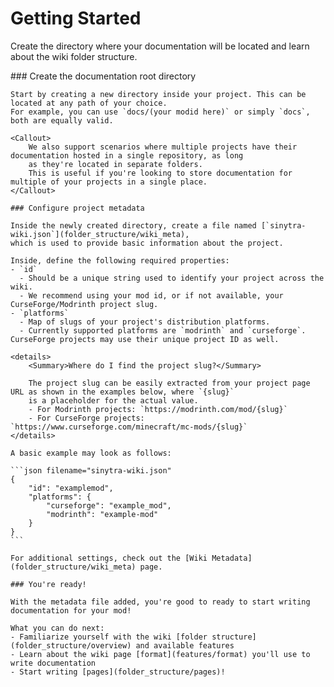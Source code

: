 
# Getting Started

Create the directory where your documentation will be located and learn about the wiki folder structure.

<Steps>
    ### Create the documentation root directory

    Start by creating a new directory inside your project. This can be located at any path of your choice.
    For example, you can use `docs/(your modid here)` or simply `docs`, both are equally valid.

    <Callout>
        We also support scenarios where multiple projects have their documentation hosted in a single repository, as long
        as they're located in separate folders.
        This is useful if you're looking to store documentation for multiple of your projects in a single place.
    </Callout>

    ### Configure project metadata

    Inside the newly created directory, create a file named [`sinytra-wiki.json`](folder_structure/wiki_meta),
    which is used to provide basic information about the project.

    Inside, define the following required properties:
    - `id`
      - Should be a unique string used to identify your project across the wiki.
      - We recommend using your mod id, or if not available, your CurseForge/Modrinth project slug.
    - `platforms`
      - Map of slugs of your project's distribution platforms.
      - Currently supported platforms are `modrinth` and `curseforge`. CurseForge projects may use their unique project ID as well.

    <details>
        <Summary>Where do I find the project slug?</Summary>

        The project slug can be easily extracted from your project page URL as shown in the examples below, where `{slug}`
        is a placeholder for the actual value.
        - For Modrinth projects: `https://modrinth.com/mod/{slug}`
        - For CurseForge projects: `https://www.curseforge.com/minecraft/mc-mods/{slug}`
    </details>

    A basic example may look as follows:

    ```json filename="sinytra-wiki.json"
    {
        "id": "examplemod",
        "platforms": {
            "curseforge": "example_mod",
            "modrinth": "example-mod"
        }
    }
    ```

    For additional settings, check out the [Wiki Metadata](folder_structure/wiki_meta) page.

    ### You're ready!

    With the metadata file added, you're good to ready to start writing documentation for your mod!

    What you can do next:
    - Familiarize yourself with the wiki [folder structure](folder_structure/overview) and available features
    - Learn about the wiki page [format](features/format) you'll use to write documentation
    - Start writing [pages](folder_structure/pages)!
</Steps>
